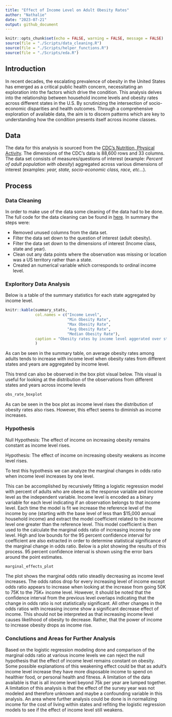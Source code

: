 ```yaml
---
title: "Effect of Income Level on Adult Obesity Rates"
author: "Nathalie"
date: "2023-07-21"
output: github_document
---
```


```r
knitr::opts_chunk$set(echo = FALSE, warning = FALSE, message = FALSE)
source(file = "./Scripts/data_cleaning.R")
source(file = "./Scripts/helper_functions.R")
source(file = "./Scripts/eda.R")
```

## Introduction

In recent decades, the escalating prevalence of obesity in the United States has emerged as a critical public health concern, necessitating an exploration into the factors which drive the condition. This analysis delves into the relationship between household income levels and obesity rates across different states in the U.S. By scrutinizing the intersection of socio-economic disparities and health outcomes. Through a comprehensive exploration of available data, the aim is to discern patterns which are key to understanding how the condition presents itself across income classes.

## Data

The data for this analysis is sourced from the [CDC's Nutrition, Physical Activity](https://data.cdc.gov/Nutrition-Physical-Activity-and-Obesity/Nutrition-Physical-Activity-and-Obesity-Behavioral/hn4x-zwk7). The dimensions of the CDC's data is 88,600 rows and 33 columns. The data set consists of measures/questions of interest (example: *Percent of adult population with obesity*) aggregated across various dimensions of interest (examples: *year, state, socio-economic class, race, etc...*).

## Process

### Data Cleaning

In order to make use of the data some cleaning of the data had to be done. The full code for the data cleaning can be found in [here](./Scripts/data_cleaning.R). In summary the steps were:

-   Removed unused columns from the data set.
-   Filter the data set down to the question of interest (adult obesity).
-   Filter the data set down to the dimensions of interest (Income class, state and year).
-   Clean out any data points where the observation was missing or location was a US territory rather than a state.
-   Created an numerical variable which corresponds to ordinal income level.

### Exploritory Data Analysis

Below is a table of the summary statistics for each state aggregated by income level. 
```r
 
knitr::kable(summary_stats, 
             col.names = c("Income Level", 
                           "Min Obesity Rate",
                           "Max Obesity Rate",
                           "Avg Obesity Rate", 
                           "Median Obesity Rate"),
             caption = "Obesity rates by income level aggerated over state and year. "
             )
```

As can be seen in the summary table, on average obesity rates among adults tends to increase with income level when obesity rates from different states and years are aggregated by income level. 

This trend can also be observed in the box plot visual below. This visual is useful for looking at the distribution of the observations from different states and years across income levels 
```r
obs_rate_boxplot
```
As can be seen in the box plot as income level rises the distribution of obesity rates also rises. However, this effect seems to diminish as income increases.  

### Hypothesis 

Null Hypothesis: The effect of income on increasing obesity remains constant as income level rises. \newline

Hypothesis: The effect of income on increasing obesity weakens as income level rises. \newline

To test this hypothesis we can analyze the marginal changes in odds ratio when income level increases by one level. 

This can be accomplished by recursively fitting a logistic regression model with percent of adults who are obese as the response variable and income level as the independent variable. Income level is encoded as a binary variable for each level indicating if an observation belongs to that income level.  Each time the model is fit we increase the reference level of the income by one (starting with the base level of less than $15,000 annual household income) and extract the model coefficient related to the income level one greater than the reference level. This model coefficient is then used to the calculate the marginal odds ratio of increasing income by one level. High and low bounds for the 95 percent confidence interval for coefficient are also extracted in order to determine statistical significance of the marginal change in odds ratio. Below is a plot showing the results of this process. 95 percent confidence interval is shown using the error bars around the point estimates.
```r
marginal_effects_plot

```


The plot shows the marginal odds ratio steadily decreasing as income level increases. The odds ratios drop for every increasing level of income except odds ratio appears to increase when looking at the increase from going 50K to 75K to the 75K+ income level. However, it should be noted that the confidence interval from the previous level overlaps indicating that the change in odds ratio is not statistically significant. All other changes in the odds ratios with increasing income show a significant decrease effect of income. This should not be interpreted as that increasing income level causes likelihood of obesity to decrease. Rather, that the power of income to increase obesity drops as income rise. 

### Conclutions and Areas for Further Analysis

Based on the logistic regression modeling done and comparison of the marginal odds ratio at various income levels we can reject the null hypothesis that the effect of income level remains constant on obesity. Some possible explanations of this weakening effect could be that as adult's income level increase they have more disposable income to spend on healthier food, or personal health and fitness. A limitation of the data available is that is all income level beyond 75k per year are lumped together. A limitation of this analysis is that the effect of the survey year was not modeled and therefore unknown and maybe a confounding variable in this analysis. An area where further analysis could be done is in normalizing income for the cost of living within states and refiting the logistic regression models to see if the effect of income level still weakens.  



